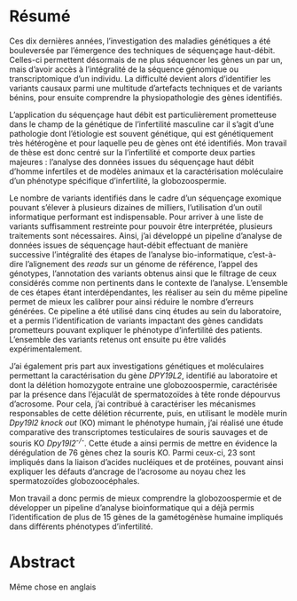 # Résumé {-}  

\newpage

Ces dix dernières années, l’investigation des maladies génétiques a été bouleversée par l’émergence des techniques de séquençage haut-débit. Celles-ci permettent désormais de ne plus séquencer les gènes un par un, mais d’avoir accès à l’intégralité de la séquence génomique ou transcriptomique d’un individu. La difficulté devient alors d’identifier les variants causaux parmi une multitude d’artefacts techniques et de variants bénins, pour ensuite comprendre la physiopathologie des gènes identifiés.  

L’application du séquençage haut débit est particulièrement prometteuse dans le champ de la génétique de l’infertilité masculine car il s’agit d’une pathologie dont l’étiologie est souvent génétique, qui est génétiquement très hétérogène et pour laquelle peu de gènes ont été identifiés.  Mon travail de thèse est donc centré sur la l’infertilité et comporte deux parties majeures : l’analyse des données issues du séquençage haut débit d’homme infertiles et de modèles animaux et la caractérisation moléculaire d’un phénotype spécifique d’infertilité, la globozoospermie.  

Le nombre de variants identifiés dans le cadre d’un séquençage exomique pouvant s’élever à plusieurs dizaines de milliers, l’utilisation d’un outil informatique performant est indispensable. Pour arriver à une liste de variants suffisamment restreinte pour pouvoir être interprétée, plusieurs traitements sont nécessaires. Ainsi, j’ai développé un pipeline d’analyse de données issues de séquençage haut-débit effectuant de manière successive l’intégralité des étapes de l’analyse bio-informatique, c’est-à-dire l’alignement des *reads* sur un génome de référence, l’appel des génotypes, l’annotation des variants obtenus ainsi que le filtrage de ceux considérés comme non pertinents dans le contexte de l’analyse. L’ensemble de ces étapes étant interdépendantes, les réaliser au sein du même pipeline permet de mieux les calibrer pour ainsi réduire le nombre d’erreurs générées. Ce pipeline a été utilisé dans cinq études au sein du laboratoire,  et a permis l'identification de variants impactant des gènes candidats prometteurs pouvant expliquer le phénotype d’infertilité des patients. L’ensemble des variants retenus ont ensuite pu être validés expérimentalement.

J’ai également pris part aux investigations génétiques et moléculaires permettant la caractérisation du gène *DPY19L2*, identifié au laboratoire et dont la délétion homozygote entraine une globozoospermie, caractérisée par la présence dans l’éjaculât de spermatozoïdes à tête ronde dépourvus d'acrosome. Pour cela, j’ai contribué à caractériser les mécanismes responsables de cette délétion récurrente, puis, en utilisant le modèle murin *Dpy19l2 knock out* (KO) mimant le phénotype humain, j'ai réalisé une étude comparative des transcriptomes testiculaires de souris sauvages et de souris KO *Dpy19l2^-/-^*. Cette étude a ainsi permis de mettre en évidence la dérégulation de 76 gènes chez la souris KO. Parmi ceux-ci, 23 sont impliqués dans la liaison d'acides nucléiques et de protéines, pouvant ainsi expliquer les défauts d'ancrage de l'acrosome au noyau chez les spermatozoïdes globozoocéphales.  

Mon travail a donc permis de mieux comprendre la globozoospermie et de développer un pipeline d’analyse bioinformatique qui a déjà permis l’identification de plus de 15 gènes de la gamétogénèse humaine impliqués dans différents phénotypes d’infertilité. 

\newpage

# Abstract {-}  


\newpage

Même chose en anglais  
